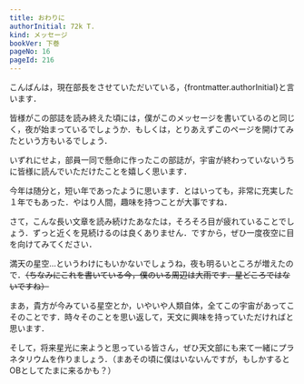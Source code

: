 ```yaml
---
title: おわりに
authorInitial: 72k T.
kind: メッセージ
bookVer: 下巻
pageNo: 16
pageId: 216
---
```


こんばんは，現在部長をさせていただいている，{frontmatter.authorInitial}と言います．

皆様がこの部誌を読み終えた頃には，僕がこのメッセージを書いているのと同じく，夜が始まっているでしょうか．もしくは，とりあえずこのページを開けてみたという方もいるでしょう．

いずれにせよ，部員一同で懸命に作ったこの部誌が，宇宙が終わっていないうちに皆様に読んでいただけたことを嬉しく思います．

今年は随分と，短い年であったように思います．とはいっても，非常に充実した１年でもあった．やはり人間，趣味を持つことが大事ですね．

さて，こんな長い文章を読み続けたあなたは，そろそろ目が疲れていることでしょう．ずっと近くを見続けるのは良くありません．ですから，ぜひ一度夜空に目を向けてみてください．

満天の星空…というわけにもいかないでしょうね，夜も明るいところが増えたので．~~（ちなみにこれを書いている今，僕のいる周辺は大雨です．星どころではないですね）~~

まあ，貴方が今みている星空とか，いやいや人類自体，全てこの宇宙があってこそのことです．時々そのことを思い返して，天文に興味を持っていただければと思います．

そして，将来星光に来ようと思っている皆さん，ぜひ天文部にも来て一緒にプラネタリウムを作りましょう．（まあその頃に僕はいないんですが，もしかするとOBとしてたまに来るかも？）